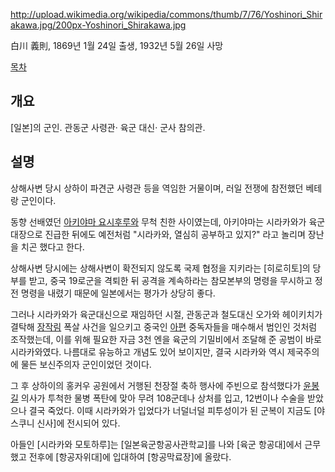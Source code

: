 http://upload.wikimedia.org/wikipedia/commons/thumb/7/76/Yoshinori_Shirakawa.jpg/200px-Yoshinori_Shirakawa.jpg

白川 義則, 1869년 1월 24일 출생, 1932년 5월 26일 사망

[[목차]]
== 개요 ==
[일본]의 군인. 관동군 사령관· 육군 대신· 군사 참의관.
== 설명 ==
상해사변 당시 상하이 파견군 사령관 등을 역임한 거물이며, 러일 전쟁에 참전했던 베테랑 군인이다.

동향 선배였던 [[아키야마 요시후루]]와 무척 친한 사이였는데, 아키야마는 시라카와가 육군 대장으로 진급한 뒤에도 예전처럼 "시라카와, 열심히 공부하고 있지?" 라고 놀리며 장난을 치곤 했다고 한다.

상해사변 당시에는 상해사변이 확전되지 않도록 국제 협정을 지키라는 [히로히토]의 당부를 받고, 중국 19로군을 격퇴한 뒤 공격을 계속하라는 참모본부의 명령을 무시하고 정전 명령을 내렸기 때문에 일본에서는 평가가 상당히 좋다.

그러나 시라카와가 육군대신으로 재임하던 시절, 관동군과 철도대신 오가와 헤이키치가 결탁해 [[장쭤린|장작림]] 폭살 사건을 일으키고 중국인 [[아편]] 중독자들을 매수해서 범인인 것처럼 조작했는데, 이를 위해 필요한 자금 3천 엔을 육군의 기밀비에서 조달해 준 공범이 바로 시라카와였다. 나름대로 유능하고 개념도 있어 보이지만, 결국 시라카와 역시 제국주의에 물든 보신주의자 군인이었던 것이다.

그 후 상하이의 홍커우 공원에서 거행된 천장절 축하 행사에 주빈으로 참석했다가 [[윤봉길]] 의사가 투척한 물병 폭탄에 맞아 무려 108군데나 상처를 입고, 12번이나 수술을 받았으나 결국 죽었다. 이때 시라카와가 입었다가 너덜너덜 피투성이가 된 군복이 지금도 [야스쿠니 신사]에 전시되어 있다.  

아들인 [시라카와 모토하루]는 [일본육군항공사관학교]를 나와 [육군 항공대]에서 근무했고 전후에 [항공자위대]에 입대하여 [항공막료장]에 올랐다.
